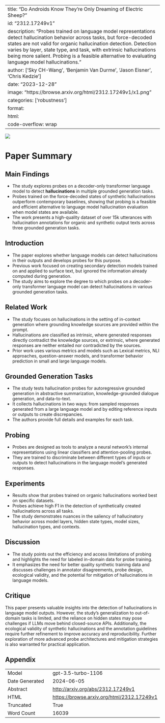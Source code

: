 
---
title: "Do Androids Know They're Only Dreaming of Electric Sheep?"
id: "2312.17249v1"
description: "Probes trained on language model representations detect hallucination behavior across tasks, but force-decoded states are not valid for organic hallucination detection. Detection varies by layer, state type, and task, with extrinsic hallucinations being more salient. Probing is a feasible alternative to evaluating language model hallucinations."
author: ['Sky CH-Wang', 'Benjamin Van Durme', 'Jason Eisner', 'Chris Kedzie']
date: "2023-12-28"
image: "https://browse.arxiv.org/html/2312.17249v1/x1.png"
categories: ['robustness']
format:
  html:
    code-overflow: wrap
---

![](https://browse.arxiv.org/html/2312.17249v1/x1.png)

# Paper Summary

## Main Findings
- The study explores probes on a decoder-only transformer language model to detect **hallucinations** in multiple grounded generation tasks.
- Probes trained on the force-decoded states of synthetic hallucinations outperform contemporary baselines, showing that probing is a feasible and efficient alternative to language model hallucination evaluation when model states are available.
- The work presents a high-quality dataset of over 15k utterances with hallucination annotations for organic and synthetic output texts across three grounded generation tasks.

## Introduction
- The paper explores whether language models can detect hallucinations in their outputs and develops probes for this purpose.
- Previous work focused on creating secondary detection models trained on and applied to surface text, but ignored the information already computed during generation.
- The study aims to explore the degree to which probes on a decoder-only transformer language model can detect hallucinations in various grounded generation tasks.

## Related Work
- The study focuses on hallucinations in the setting of in-context generation where grounding knowledge sources are provided within the prompt.
- Hallucinations are classified as intrinsic, where generated responses directly contradict the knowledge sources, or extrinsic, where generated responses are neither entailed nor contradicted by the sources.
- Prior work uses various metrics and models such as Lexical metrics, NLI approaches, question-answer models, and transformer behavior prediction in small and large language models.

## Grounded Generation Tasks
- The study tests hallucination probes for autoregressive grounded generation in abstractive summarization, knowledge-grounded dialogue generation, and data-to-text.
- It collects hallucinations in two ways: from sampled responses generated from a large language model and by editing reference inputs or outputs to create discrepancies.
- The authors provide full details and examples for each task.

## Probing
- Probes are designed as tools to analyze a neural network’s internal representations using linear classifiers and attention-pooling probes.
- They are trained to discriminate between different types of inputs or outputs to detect hallucinations in the language model's generated responses.

## Experiments
- Results show that probes trained on organic hallucinations worked best on specific datasets.
- Probes achieve high F1 in the detection of synthetically created hallucinations across all tasks.
- The study demonstrates nuances in the saliency of hallucinatory behavior across model layers, hidden state types, model sizes, hallucination types, and contexts.

## Discussion
- The study points out the efficiency and access limitations of probing and highlights the need for labeled in-domain data for probe training.
- It emphasizes the need for better quality synthetic training data and discusses challenges in annotator disagreements, probe design, ecological validity, and the potential for mitigation of hallucinations in language models.

## Critique
This paper presents valuable insights into the detection of hallucinations in language model outputs. However, the study's generalization to out-of-domain tasks is limited, and the reliance on hidden states may pose challenges if LLMs move behind closed-source APIs. Additionally, the ecological validity of synthetic hallucinations and the annotation guidelines require further refinement to improve accuracy and reproducibility. Further exploration of more advanced probe architectures and mitigation strategies is also warranted for practical application.

## Appendix

|          |          |
|----------|----------|
| Model     | gpt-3.5-turbo-1106       |
| Date Generated     | 2024-06-05       |
| Abstract | [http://arxiv.org/abs/2312.17249v1](http://arxiv.org/abs/2312.17249v1)        |
| HTML     | [https://browse.arxiv.org/html/2312.17249v1](https://browse.arxiv.org/html/2312.17249v1)       |
| Truncated       | True       |
| Word Count       | 16039       |